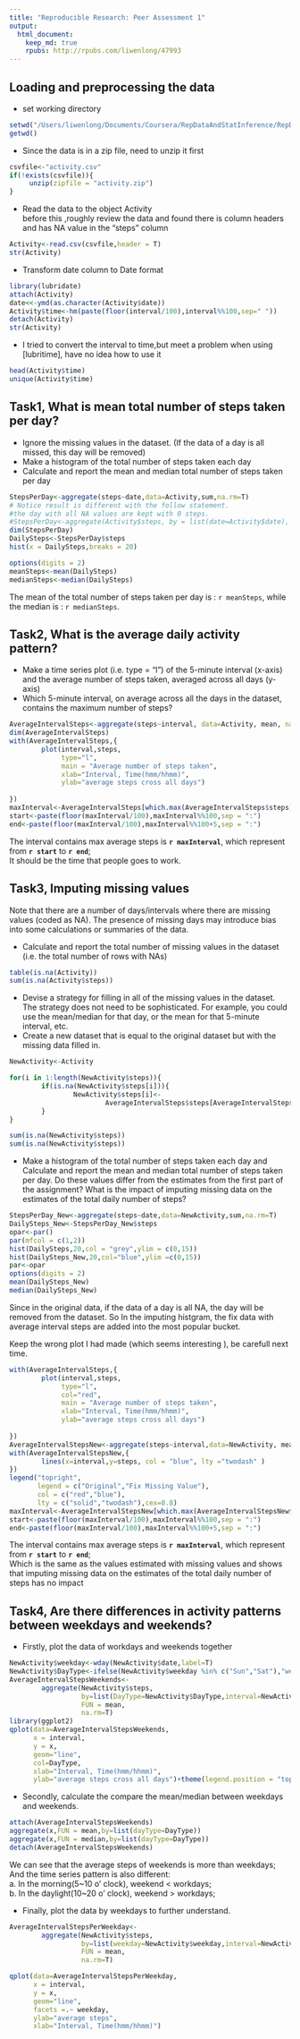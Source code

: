 ```yaml
---
title: "Reproducible Research: Peer Assessment 1"
output: 
  html_document:
    keep_md: true
    rpubs: http://rpubs.com/liwenlong/47993 
---
```

## Loading and preprocessing the data
- set working directory
```r
setwd("/Users/liwenlong/Documents/Coursera/RepDataAndStatInference/RepData_PeerAssessment1")
getwd()
```
- Since the data is in a zip file, need to unzip it first
```r
csvfile<-"activity.csv"
if(!exists(csvfile)){
     unzip(zipfile = "activity.zip")   
}
```
- Read the data to the object Activity  
  before this ,roughly review the data and found there is column headers and has NA value in the "steps" column
```r
Activity<-read.csv(csvfile,header = T)
str(Activity)
```
- Transform date column to Date format
```r
library(lubridate)
attach(Activity)
date<<-ymd(as.character(Activity$date))
Activity$time<-hm(paste(floor(interval/100),interval%%100,sep=" "))
detach(Activity)
str(Activity)
```
- I tried to convert the interval to time,but meet a problem when using [lubritime], have no idea how to use it
```r
head(Activity$time)
unique(Activity$time)

```

## Task1, What is mean total number of steps taken per day?
  - Ignore the missing values in the dataset. (If the data of a day is all missed, this day will be removed)
  - Make a histogram of the total number of steps taken each day
  - Calculate and report the mean and median total number of steps taken per day
```r
StepsPerDay<-aggregate(steps~date,data=Activity,sum,na.rm=T)
# Notice result is different with the follow statement. 
#the day with all NA values are kept with 0 steps. 
#StepsPerDay<-aggregate(Activity$steps, by = list(date=Activity$date), FUN=sum, na.rm=T)
dim(StepsPerDay)
DailySteps<-StepsPerDay$steps
hist(x = DailySteps,breaks = 20)

options(digits = 2)
meanSteps<-mean(DailySteps)
medianSteps<-median(DailySteps)
```
The mean of the total number of steps taken per day is : `r meanSteps`, while the median is : `r medianSteps`. 

## Task2, What is the average daily activity pattern?
- Make a time series plot (i.e. type = "l") of the 5-minute interval (x-axis) and the average number of steps taken, averaged across all days (y-axis)
- Which 5-minute interval, on average across all the days in the dataset, contains the maximum number of steps?
```r
AverageIntervalSteps<-aggregate(steps~interval, data=Activity, mean, na.rm=T)
dim(AverageIntervalSteps)
with(AverageIntervalSteps,{
        plot(interval,steps,
             type="l",
             main = "Average number of steps taken",
             xlab="Interval, Time(hmm/hhmm)",
             ylab="average steps cross all days")
                
})
maxInterval<-AverageIntervalSteps[which.max(AverageIntervalSteps$steps),"interval"]
start<-paste(floor(maxInterval/100),maxInterval%%100,sep = ":")
end<-paste(floor(maxInterval/100),maxInterval%%100+5,sep = ":")
```
The interval contains max average steps is **`r maxInterval`**, which represent from **`r start`**  to **`r end`**;  
It should be the time that people goes to work. 

## Task3, Imputing missing values
Note that there are a number of days/intervals where there are missing values (coded as NA). The presence of missing days may introduce bias into some calculations or summaries of the data.  

- Calculate and report the total number of missing values in the dataset (i.e. the total number of rows with NAs)
```r
table(is.na(Activity))
sum(is.na(Activity$steps))
```
- Devise a strategy for filling in all of the missing values in the dataset. The strategy does not need to be sophisticated. For example, you could use the mean/median for that day, or the mean for that 5-minute interval, etc.
- Create a new dataset that is equal to the original dataset but with the missing data filled in.
```r
NewActivity<-Activity

for(i in 1:length(NewActivity$steps)){
        if(is.na(NewActivity$steps[i])){
                NewActivity$steps[i]<-
                        AverageIntervalSteps$steps[AverageIntervalSteps$interval==NewActivity$interval[i]]
        }
}

sum(is.na(NewActivity$steps))
sum(is.na(NewActivity$steps))
```
- Make a histogram of the total number of steps taken each day and Calculate and report the mean and median total number of steps taken per day. Do these values differ from the estimates from the first part of the assignment? What is the impact of imputing missing data on the estimates of the total daily number of steps?
```r
StepsPerDay_New<-aggregate(steps~date,data=NewActivity,sum,na.rm=T)
DailySteps_New<-StepsPerDay_New$steps
opar<-par()
par(mfcol = c(1,2))
hist(DailySteps,20,col = "grey",ylim = c(0,15))
hist(DailySteps_New,20,col="blue",ylim =c(0,15))
par<-opar
options(digits = 2)
mean(DailySteps_New)
median(DailySteps_New)
```
Since in the original data, if the data of a day is all NA, the day will be removed from the dataset. 
So In the imputing histgram, the fix data with average interval steps are added into the most popular bucket.  
  
Keep the wrong plot I had made (which seems interesting ), be carefull next time.
```r
with(AverageIntervalSteps,{
        plot(interval,steps,
             type="l",
             col="red",
             main = "Average number of steps taken",
             xlab="Interval, Time(hmm/hhmm)",
             ylab="average steps cross all days")
                
})
AverageIntervalStepsNew<-aggregate(steps~interval,data=NewActivity, mean, na.rm=T)
with(AverageIntervalStepsNew,{
        lines(x=interval,y=steps, col = "blue", lty ="twodash" )
})
legend("topright", 
       legend = c("Original","Fix Missing Value"), 
       col = c("red","blue"), 
       lty = c("solid","twodash"),cex=0.8)
maxInterval<-AverageIntervalStepsNew[which.max(AverageIntervalStepsNew$steps),"interval"]
start<-paste(floor(maxInterval/100),maxInterval%%100,sep = ":")
end<-paste(floor(maxInterval/100),maxInterval%%100+5,sep = ":")
```
The interval contains max average steps is **`r maxInterval`**, which represent from **`r start`**  to **`r end`**;  
Which is the same as the values estimated with missing values and shows that imputing missing data on the estimates of the total daily number of steps has no impact

## Task4, Are there differences in activity patterns between weekdays and weekends?
- Firstly, plot the data of workdays and weekends together
```r
NewActivity$weekday<-wday(NewActivity$date,label=T)
NewActivity$DayType<-ifelse(NewActivity$weekday %in% c("Sun","Sat"),"weekends","workday")
AverageIntervalStepsWeekends<-
        aggregate(NewActivity$steps,
                  by=list(DayType=NewActivity$DayType,interval=NewActivity$interval),
                  FUN = mean,
                  na.rm=T)
library(ggplot2)
qplot(data=AverageIntervalStepsWeekends,
      x = interval,
      y = x,
      geom="line",
      col=DayType,
      xlab="Interval, Time(hmm/hhmm)",
      ylab="average steps cross all days")+theme(legend.position = "top")
```

- Secondly, calculate the compare the mean/median between weekdays and weekends.
```r
attach(AverageIntervalStepsWeekends)
aggregate(x,FUN = mean,by=list(dayType=DayType))
aggregate(x,FUN = median,by=list(dayType=DayType))
detach(AverageIntervalStepsWeekends)
```

We can see that the average steps of weekends is more than weekdays;  
And the time series pattern is also different:  
 a. In the morning(5~10 o' clock), weekend < workdays;  
 b. In the daylight(10~20 o' clock), weekend > workdays;

- Finally, plot the data by weekdays to further understand.
```r
AverageIntervalStepsPerWeekday<-
        aggregate(NewActivity$steps,
                  by=list(weekday=NewActivity$weekday,interval=NewActivity$interval),
                  FUN = mean,
                  na.rm=T)

qplot(data=AverageIntervalStepsPerWeekday,
      x = interval,
      y = x, 
      geom="line",
      facets =.~ weekday, 
      ylab="average steps",
      xlab="Interval, Time(hmm/hhmm)")
```

